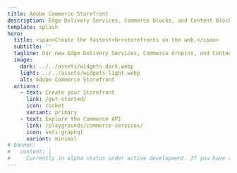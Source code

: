 ```yaml
---
title: Adobe Commerce Storefront
description: Edge Delivery Services, Commerce blocks, and Content blocks define the new Adobe Commerce Storefront.
template: splash
hero:
  title: <span>Create the fastest<br>storefronts on the web.</span>
  subtitle: ''
  tagline: Our new Edge Delivery Services, Commerce dropins, and Content blocks are now combined to create the fastest shops on the web. Find out how they can work for you.
  image:
    dark: ../../assets/widgets-dark.webp
    light: ../../assets/widgets-light.webp
    alt: Adobe Commerce Storefront
  actions:
    - text: Create your Storefront
      link: /get-started/
      icon: rocket
      variant: primary
    - text: Explore the Commerce API
      link: /playgrounds/commerce-services/
      icon: seti:graphql
      variant: minimal
# banner:
#   content: |
#     Currently in alpha status under active development. If you have any questions, please visit our href="https://discord.gg/xxVR2R3rRn"> Edge Delivery Discord server</a>.
---
```



<CardGrid>
  <LinkCard
    icon="commerce"
    title="Create your Storefront"
    description="Give us 20 minutes, we'll give you the foundation for your next storefront."
    href="/get-started/"
  />
  <LinkCard
    icon="seti:graphql"
    title="Explore the Commerce API"
    description="Use our GraphQL playground to explore our Commerce API with predefined and custom queries."
    href="/playgrounds/commerce-services/"
  />
  <LinkCard
    icon="seti:code-search"
    title="Product Details dropin"
    description="Discover how flexible our Commerce components are with our Product Details dropin."
    href="/dropins/product-details/pdp-anatomy/"
  />
  <LinkCard
    icon="seti:code-search"
    title="Cart dropin"
    description="Learn about the Cart dropin."
    href="/dropins/cart/"
  />
  <LinkCard
    icon="seti:code-search"
    title="Checkout dropin"
    description="Learn about the Checkout dropin."
    href="/dropins/checkout/"
  />
</CardGrid>
